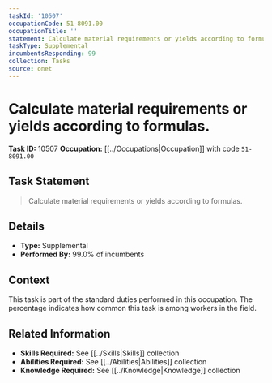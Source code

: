 ```yaml
---
taskId: '10507'
occupationCode: 51-8091.00
occupationTitle: ''
statement: Calculate material requirements or yields according to formulas.
taskType: Supplemental
incumbentsResponding: 99
collection: Tasks
source: onet
---
```

# Calculate material requirements or yields according to formulas.

**Task ID:** 10507
**Occupation:** [[../Occupations|Occupation]] with code `51-8091.00`

## Task Statement

> Calculate material requirements or yields according to formulas.

## Details

- **Type:** Supplemental
- **Performed By:** 99.0% of incumbents

## Context

This task is part of the standard duties performed in this occupation. The percentage indicates how common this task is among workers in the field.

## Related Information

- **Skills Required:** See [[../Skills|Skills]] collection
- **Abilities Required:** See [[../Abilities|Abilities]] collection
- **Knowledge Required:** See [[../Knowledge|Knowledge]] collection

